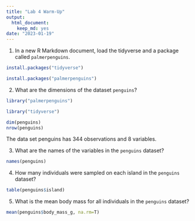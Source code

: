 ```yaml
---
title: "Lab 4 Warm-Up"
output: 
  html_document: 
    keep_md: yes
date: "2023-01-19"
---
```


1. In a new R Markdown document, load the tidyverse and a package called `palmerpenguins`.
```r
install.packages("tidyverse")
```

```r
install.packages("palmerpenguins")
```

2. What are the dimensions of the dataset `penguins`?

```r
library("palmerpenguins")
```
```r
library("tidyverse")
```

```r
dim(penguins)
nrow(penguins)
```
The data set penguins has 344 observations and 8 variables.

3. What are the names of the variables in the `penguins` dataset?
```r
names(penguins)
```

4. How many individuals were sampled on each island in the `penguins` dataset?
```r
table(penguins$island)
```

5. What is the mean body mass for all individuals in the `penguins` dataset?

```r
mean(penguins$body_mass_g, na.rm=T)
```



